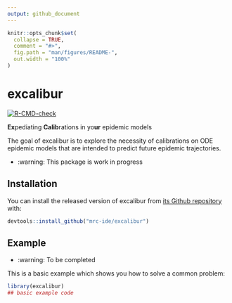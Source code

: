 ```yaml
---
output: github_document
---
```


<!-- README.md is generated from README.Rmd. Please edit that file -->

```r
knitr::opts_chunk$set(
  collapse = TRUE,
  comment = "#>",
  fig.path = "man/figures/README-",
  out.width = "100%"
)
```

# excalibur

<!-- badges: start -->
[![R-CMD-check](https://github.com/mrc-ide/excalibur/workflows/R-CMD-check/badge.svg)](https://github.com/mrc-ide/excalibur/actions)
<!-- badges: end -->

**Ex**pediating **Calib**rations in yo**ur** epidemic models

The goal of excalibur is to explore the necessity of calibrations on ODE 
epidemic models that are intended to predict future epidemic trajectories.

* :warning: This package is work in progress

## Installation

You can install the released version of excalibur from [its Github repository](todo) with:

``` r
devtools::install_github("mrc-ide/excalibur")
```

## Example

* :warning: To be completed

This is a basic example which shows you how to solve a common problem:

```r
library(excalibur)
## basic example code
```
